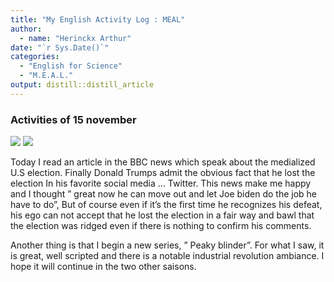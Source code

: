 ```yaml
---
title: "My English Activity Log : MEAL"
author:
  - name: "Herinckx Arthur" 
date: "`r Sys.Date()`"
categories:
  - "English for Science"
  - "M.E.A.L."
output: distill::distill_article
---
```

### Activities of 15 november 

![](images/images.jpg) 
![](images/Trump Biden.webp)

Today I read an article in the BBC news which speak about the medialized U.S election. Finally Donald Trumps admit the obvious fact that he lost the election In his favorite social media ... Twitter. This news make me happy and I thought " great now he can move out and let Joe biden do the job he have to do", But of course even if it's the first time he recognizes his defeat, his ego can not accept that he lost the election in a fair way and bawl that the election was ridged even if there is nothing to confirm his comments. 

Another thing is that I begin a new series, " Peaky blinder". For what I saw, it is great, well scripted and there is a notable industrial revolution ambiance. I hope it will continue in the two other saisons. 



